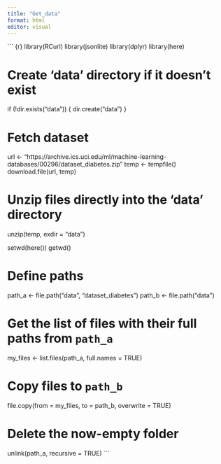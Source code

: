 ```yaml
---
title: "Get_data"
format: html
editor: visual
---
```


``` {r} library(RCurl) library(jsonlite) library(dplyr) library(here)

# Create 'data' directory if it doesn't exist

if (!dir.exists("data")) { dir.create("data") }

# Fetch dataset

url \<- "https://archive.ics.uci.edu/ml/machine-learning-databases/00296/dataset_diabetes.zip" temp \<- tempfile() download.file(url, temp)

# Unzip files directly into the 'data' directory

unzip(temp, exdir = "data")

setwd(here()) getwd()

# Define paths

path_a \<- file.path("data", "dataset_diabetes") path_b \<- file.path("data")

# Get the list of files with their full paths from `path_a`

my_files \<- list.files(path_a, full.names = TRUE)

# Copy files to `path_b`

file.copy(from = my_files, to = path_b, overwrite = TRUE)

# Delete the now-empty folder

unlink(path_a, recursive = TRUE) 
```
